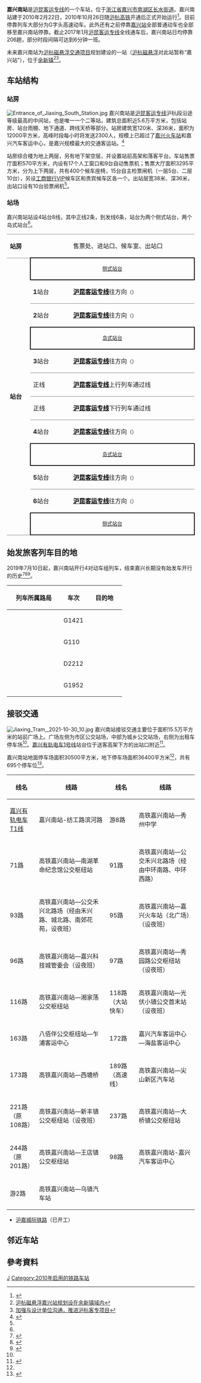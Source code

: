 {{Infobox China railway station
|车站名称 = 嘉兴南站
|图片 = South Jiaxing Railway Station 2016.5.27-1.jpg
|图片介绍 = 嘉兴南站的站房
|车站拼音 = Jiaxingnan
|英文名称 = Jiaxingnan Railway Station<ref>{{Cite web |url=http://news.sina.com.cn/o/2012-09-18/080725196193.shtml |title=铁道部:火车站名含"东西南北"统一改用拼音 |accessdate=2016-06-20 |archive-date=2017-07-30 |archive-url=https://web.archive.org/web/20170730073100/http://news.sina.com.cn/o/2012-09-18/080725196193.shtml |dead-url=no }}</ref><ref>{{cite journal |author=[[铁道部运输局|铁道部运输局]] |journal = 铁路客货运输专刊 |year=2012 |issue=4 |title = 关于明确铁路车站站名英文译法的通知 |id = 运营运调电[2012]1911号 |page = 6}}</ref>
|车站代码 = 32013
|拼音码 = JXN
|电报码 = EPH
|车站位置 = [[浙江省|浙江省]][[嘉兴市|嘉兴市]][[南湖区|南湖区]][[长水街道|长水街道]]建成村
|坐标 = {{coord|30|41|33.44|N|120|47|44.86|E|display=inline,title}}
|归属 = [[上海局集团|上海局集团]][[嘉兴车务段|嘉兴车务段]]
|线路 = [[沪昆客运专线|沪昆客运专线]]<br>[[沪杭磁悬浮交通项目|沪杭磁悬浮交通项目]]（未开建）
|车站等级 = [[二等站_(中国大陆)|二等站]]
|月台数目 = 4
|站台面 = 6
|股道数目 = 8
|connection = [[嘉兴有轨电车|嘉兴有轨电车]]T1线<br>嘉兴公交
|built = 2010年2月22日
|opened = 2010年10月26日
}}

'''嘉兴南站'''是[[沪昆客运专线|沪昆客运专线]]的一个车站，位于[[浙江省|浙江省]][[嘉兴市|嘉兴市]][[南湖区|南湖区]][[长水街道|长水街道]]。嘉兴南站建于2010年2月22日，2010年10月26日随[[沪杭高铁|沪杭高铁]]开通后正式开始运行<ref name="jxtr">{{cite book|author=嘉兴市交通志编纂委员会|title=嘉兴市交通志|publisher=方志出版社|year=2016|isbn=978-7-5144-1972-6}}</ref>。目前停靠列车大部分为G字头高速动车。此外还有之前停靠[[嘉兴站|嘉兴站]]全部普通动车也全部移至嘉兴南站停靠。截止2017年1月[[沪昆客运专线|沪昆客运专线]]全线通车后，嘉兴南站日均停靠206趟，部分时段间隔可达到6分钟一班。

未来嘉兴南站为[[沪杭磁悬浮交通项目|沪杭磁悬浮交通项目]]规划建设的一站（[[沪杭磁悬浮|沪杭磁悬浮]]对此站暂称“嘉兴站”），位于[[余新镇|余新镇]]<ref>[http://www.nanhu.gov.cn/_sites/yxz/article_display.jsp?articleid=12306 沪杭磁悬浮嘉兴站规划设在余新镇域内]{{dead link|date=2017年12月 |bot=InternetArchiveBot |fix-attempted=yes }}</ref><ref>[http://www.jxdrc.gov.cn/ztzl/zt1/200902/t20090226_32031.htm 加强与设计单位沟通，推进沪杭客专项目]{{dead link|date=2017年12月 |bot=InternetArchiveBot |fix-attempted=yes }}</ref>。

== 车站结构 ==
===站房===
[[File:Entrance_of_Jiaxing_South_Station.jpg|thumb]]
嘉兴南站是[[沪昆客运专线|沪昆客运专线]]沪杭段沿途等级最高的中间站，也是唯一一个二等站，建筑总面积近5.6万平方米，包括站房、站台雨棚、地下通道、跨线天桥等部分。站房建筑宽120米、深36米，面积为12000平方米，高峰时段每小时将发送2300人，规模上已超过了[[嘉兴站|嘉兴火车站]]和嘉兴汽车客运中心，是嘉兴规模最大的交通客运站。<ref>{{Cite web |url=http://news.sina.com.cn/c/2010-09-07/064518076874s.shtml |title=嘉兴南站：规模最大的中央站 |accessdate=2010-10-27 |archive-date=2018-10-14 |archive-url=https://web.archive.org/web/20181014010119/http://news.sina.com.cn/c/2010-09-07/064518076874s.shtml |dead-url=no }}</ref>

站房综合楼为地上两层，另有地下架空层，并设置站前高架和落客平台。车站售票厅面积570平方米，内设有17个人工窗口和9台自动售票机；售票大厅面积3295平方米，分为上下两层，共有400个候车座椅，15台自主检票闸机（一层5台、二层10台），另设[[工商银行|工商银行]]VIP候车区和贵宾候车区各一个。出站层宽38米、深36米，出站口设有10台验票闸机<ref name="jxtr"/>{{rp|461}}。

{{gallery
|width=170
|File:View in Jiaxing South Station 2.jpg|候车室
|File:South Jiaxing Railway Station 2016.5.26-2.jpg|站房一层1号检票口
|File:Entrance of Jiaxing South Station 2.jpg|二层2号检票口
|File:Overpass of Jiaxing South Station.jpg|进站天桥
}}
===站场===
{{multiple image|align=right|direction=vertical|width=220
|image1=South Jiaxing Railway Station 2016.5.26-3.jpg|caption1=嘉兴南站站台
|image2=Platform of Jiaxing South Station 7.jpg|caption2=夜间的站台
}}
嘉兴南站站设4站台8线，其中正线2条，到发线6条，站台为两个侧式站台，两个岛式站台<ref name="jxtr"/>。
{|cellspacing=0 cellpadding=3
|-
|style="border-bottom:solid 1px gray;border-top:solid 1px gray;" width=50 valign=top|'''站房'''
|style="border-bottom:solid 1px gray;border-top:solid 1px gray;" width=100|
|style="border-bottom:solid 1px gray;border-top:solid 1px gray;" width=350|售票处、进站口、候车室、出站口
|-
|style="border-bottom:solid 1px gray;" rowspan=12 valign=top|'''站台'''
|style="border-top:solid 2px black;border-right:solid 2px black;border-left:solid 2px black;border-bottom:solid 2px black;" colspan=2 align=center|<small>[[侧式站台|侧式站台]]</small>
|-
|style="border-bottom:solid 1px gray;"|'''1'''站台
|style="border-bottom:solid 1px gray;"|'''[[沪昆客运专线|<font color="#000001">沪昆客运专线</font>]]'''往{{站|上海虹桥}}方向<small>（{{站|嘉善南}}）
|-
|'''2'''站台
|'''[[沪昆客运专线|<font color="#000001">沪昆客运专线</font>]]'''往{{站|上海虹桥}}方向<small>（{{站|嘉善南}}）
|-
|style="border-top:solid 2px black;border-right:solid 2px black;border-left:solid 2px black;border-bottom:solid 2px black;" colspan=2 align=center|<small>[[岛式站台|岛式站台]]</small>
|-
|style="border-bottom:solid 1px gray;"|'''3'''站台
|style="border-bottom:solid 1px gray;"|'''[[沪昆客运专线|<font color="#000001">沪昆客运专线</font>]]'''往{{站|上海虹桥}}方向<small>（{{站|嘉善南}}）
|-
|style="border-bottom:solid 1px gray;"|正线
|style="border-bottom:solid 1px gray;"|'''[[沪昆客运专线|<font color="#000001">沪昆客运专线</font>]]'''上行列车通过线<small>
|-
|style="border-bottom:solid 1px gray;"|正线
|style="border-bottom:solid 1px gray;"|'''[[沪昆客运专线|<font color="#000001">沪昆客运专线</font>]]'''下行列车通过线<small>
|-
|'''4'''站台
|'''[[沪昆客运专线|<font color="#000001">沪昆客运专线</font>]]'''往{{站|昆明南}}方向<small>（{{站|桐乡}}）
|-
|style="border-top:solid 2px black;border-right:solid 2px black;border-left:solid 2px black;border-bottom:solid 2px black;" colspan=2 align=center|<small>[[岛式站台|岛式站台]]</small>
|-
|style="border-bottom:solid 1px gray;"|'''5'''站台
|style="border-bottom:solid 1px gray;"|'''[[沪昆客运专线|<font color="#000001">沪昆客运专线</font>]]'''往{{站|昆明南}}方向<small>（{{站|桐乡}}）
|-
|'''6'''站台
|'''[[沪昆客运专线|<font color="#000001">沪昆客运专线</font>]]'''往{{站|昆明南}}方向<small>（{{站|桐乡}}）
|-
|style="border-top:solid 2px black;border-right:solid 2px black;border-left:solid 2px black;border-bottom:solid 2px black;" colspan=2 align=center|<small>[[侧式站台|侧式站台]]</small>
|}

==始发旅客列车目的地==
2019年7月10日起，嘉兴南站开行4对动车组列车，结束嘉兴长期没有始发车开行的历史<ref>{{Cite web |url=http://www.cnjxol.com/2019/06-12/99901641.html |title=嘉兴铁路喜迎始发车开行 |access-date=2019-07-07 |archive-url=https://web.archive.org/web/20190707115753/http://www.cnjxol.com/2019/06-12/99901641.html |archive-date=2019-07-07 |dead-url=yes }}</ref><ref>{{cite news|url=http://jx.zjol.com.cn/201908/t20190812_10792590.shtml|title=嘉兴高铁始发已经满月 发送了两万六千多名旅客|publisher=浙江在线 嘉兴频道|date=2019-08-12|accessdate=2019-10-22|archive-date=2019-10-22|archive-url=https://web.archive.org/web/20191022004831/http://jx.zjol.com.cn/201908/t20190812_10792590.shtml|dead-url=no}}</ref><Ref>{{cite book|author= 嘉兴市地方志编纂委员会|title=嘉兴年鉴2020|publisher=中华书局|year=2020|isbn=978-7-101-14968-5}}</ref>。
{| class="wikitable sortable" style="font-size: 90%"
!style="width:8em;"|列车所属路局
!车次
!style="width:5em;"|目的地
|-
|<center>{{sort|Kunming|[[昆明局集团|昆明局集团]]}}
|G1421
|{{站|玉溪}}
|-
|rowspan=2|<center>{{sort|Shanghai|[[上海局集团|上海局集团]]}}
|G110
|{{站|北京南}}
|-
|D2212
|{{站|重庆北}}
|-
|<center>{{sort|Taiyuan|[[太原局集团|太原局集团]]}}
|G1952
|{{站|运城北}}
|}

==接驳交通==
[[File:Jiaxing_Tram,_2021-10-30_10.jpg|thumb]]
嘉兴南站接驳交通主要位于面积15.5万平方米的站前广场上。广场左侧为市区公交站场，中部为城乡公交站场，右侧为出租车停车场<ref name="jxtr"/>{{rp|462}}。[[嘉兴有轨电车1号线|嘉兴有轨电车1号线]]站台位于送客高架下方的出站口附近<ref>{{cite news|title=三大交通工程集中开工，十二大看点先睹为快|url=https://www.cnjxol.com/3056/201912/t20191228_236218.shtml|publisher=嘉兴在线|date=2019-12-29|accessdate=2021-06-30|archive-date=2022-03-11|archive-url=https://web.archive.org/web/20220311173827/https://www.cnjxol.com/3056/201912/t20191228_236218.shtml|dead-url=no}}</ref>。

嘉兴南站地面停车场面积30500平方米，地下停车场面积36400平方米<ref name="jxtr"/>{{rp|462}}，共有695个停车位<ref>{{cite news|title=嘉兴高铁南站地下停车场启用 近700车位迎长假|url=http://jx.zjol.com.cn/05jx/system/2012/09/29/018846654.shtml|publisher=浙江在线|date=2012-09-29|accessdate=2021-06-30|archive-date=2012-10-04|archive-url=https://web.archive.org/web/20121004002438/http://jx.zjol.com.cn/05jx/system/2012/09/29/018846654.shtml|dead-url=no}}</ref>。
{| class="wikitable sortable" style="font-size: 90%"
|-
!线名
!线路
!线名
!线路
|-
|[[嘉兴有轨电车T1线|嘉兴有轨电车T1线]]
|嘉兴南站-纺工路滨河路
|游8路
|高铁嘉兴南站—秀州中学
|-
|71路
|高铁嘉兴南站—南湖革命纪念馆公交枢纽站
|91路
|高铁嘉兴南站—公交禾兴北路场（经由中环南路、中环西路）
|-
|93路
|高铁嘉兴南站—公交禾兴北路场（经由禾兴路、城北路、南郊花苑，设夜班）
|95路
|高铁嘉兴南站—嘉兴火车站（北广场）（设夜班）
|-
|96路
|高铁嘉兴南站—嘉兴科技城管委会（设夜班）
|97路
|高铁嘉兴南站—秀园路公交枢纽站（设夜班）
|-
|116路
|高铁嘉兴南站—湘家荡公交枢纽站
|118路（大站快车）
|高铁嘉兴南站—光伏小镇公交首末站（设夜班）
|-
|163路
|八佰伴公交枢纽站—乍浦客运中心
|172路
|嘉兴汽车客运中心—海盐客运中心
|-
|173路
|高铁嘉兴南站—西塘桥
|189路（高速线）
|高铁嘉兴南站—尖山新区汽车站
|-
|221路（原108路）
|高铁嘉兴南站—新丰镇公交枢纽站（设夜班）
|237路
|高铁嘉兴南站—大桥镇公交枢纽站
|-
|244路（原201路）
|高铁嘉兴南站—王店镇公交枢纽站
|98路
|高铁嘉兴南站-嘉兴汽车客运中心
|-
|游2路
|高铁嘉兴南站—乌镇汽车站
|
|
|}

*[[沪嘉城际铁路|沪嘉城际铁路]]（已开工）

==邻近车站==
{{start rail box|[[File:China_Railways.svg|16px]] [[中国铁路|中国铁路]]}}
{{s-inop|[[嘉善南站|嘉善南站]]|{{站|上海虹橋}}方向}}
{{s-line|[[沪昆高速铁路|沪昆高速铁路]]<br />← 17km 嘉兴南站 28km →}}
{{s-inop|[[桐乡站|桐乡站]]|{{站|昆明南}}方向}}
{{end box}}

==參考資料==
{{reflist}}

{{沪昆客运专线}}
{{通苏嘉铁路}}
{{沪杭磁悬浮车站}}
<!--{{浙江车站列表}}-->

[[Category:嘉兴市铁路车站|J]]
[[Category:2010年启用的铁路车站|Category:2010年启用的铁路车站]]